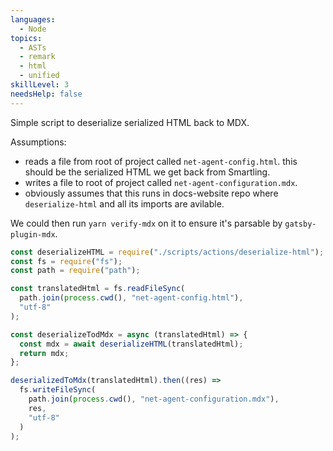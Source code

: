 ```yaml
---
languages:
  - Node
topics:
  - ASTs
  - remark
  - html
  - unified
skillLevel: 3
needsHelp: false
---
```


Simple script to deserialize serialized HTML back to MDX.

Assumptions:

- reads a file from root of project called `net-agent-config.html`. this should be the serialized HTML we get back from Smartling.
- writes a file to root of project called `net-agent-configuration.mdx`.
- obviously assumes that this runs in docs-website repo where `deserialize-html` and all its imports are avilable.

We could then run `yarn verify-mdx` on it to ensure it's parsable by `gatsby-plugin-mdx`.

```js
const deserializeHTML = require("./scripts/actions/deserialize-html");
const fs = require("fs");
const path = require("path");

const translatedHtml = fs.readFileSync(
  path.join(process.cwd(), "net-agent-config.html"),
  "utf-8"
);

const deserializeTodMdx = async (translatedHtml) => {
  const mdx = await deserializeHTML(translatedHtml);
  return mdx;
};

deserializedToMdx(translatedHtml).then((res) =>
  fs.writeFileSync(
    path.join(process.cwd(), "net-agent-configuration.mdx"),
    res,
    "utf-8"
  )
);
```
